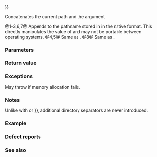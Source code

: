 {{cpp/filesystem/path/title|concat|operator+{{=}}}}
{{cpp/filesystem/path/navbar}}
{{dcl begin}}
{{dcl|num=1|since=c++17|1=
path&amp; operator+=( const path&amp; p );
}}
{{dcl|num=2|since=c++17|1=
path&amp; operator+=( const string_type&amp; str );
path&amp; operator+=( std::basic_string_view&lt;value_type&gt; str );
}}
{{dcl|num=3|since=c++17|1=
path&amp; operator+=( const value_type* ptr );
}}
{{dcl|num=4|since=c++17|1=
path&amp; operator+=( value_type x );
}}
{{dcl|num=5|since=c++17|1=
template&lt; class CharT &gt;
path&amp; operator+=( CharT x );
}}
{{dcl|num=6|since=c++17|1=
template&lt; class Source &gt;
path&amp; operator+=( const Source&amp; source );
}}
{{dcl|num=7|since=c++17|1=
template&lt; class Source &gt;
path&amp; concat( const Source&amp; source );
}}
{{dcl|num=8|since=c++17|1=
template&lt; class InputIt &gt;
path&amp; concat( InputIt first, InputIt last );
}}
{{dcl end}}

Concatenates the current path and the argument

@1-3,6,7@ Appends {{c|path(p).native()}} to the pathname stored in {{c|*this}} in the native format. This directly manipulates the value of {{c|native()}} and may not be portable between operating systems.
@4,5@ Same as {{c|1=return *this += std::basic_string_view(&amp;x, 1);}}.
@8@ Same as {{c|1=return *this += path(first, last);}}.

{{cpp/filesystem/path/param source constraints|6|7}}

===Parameters===
{{par begin}}
{{par|p|path to append}}
{{par|str|string or string view to append}}
{{par|ptr|pointer to the beginning of a null-terminated string to append}}
{{par|x|single character to append}}
{{par|source|{{lc|std::basic_string}}, {{lc|std::basic_string_view}}, null-terminated multicharacter string, or an input iterator pointing to a null-terminated multicharacter sequence, which represents a path name (either in portable or in native format)}}
{{par|first, last|pair of {{named req|InputIterator}}s that specify a multicharacter sequence that represents a path name}}
{{par hreq}}
{{par req named|InputIt|InputIterator}}
{{par req|The value type of {{tt|InputIt}} must be one of the encoded character types ({{c|char}}, {{c|wchar_t}}, {{c|char16_t}} and {{c|char32_t}}).}}
{{par req|{{tt|CharT}} must be one of the encoded character types ({{c|char}}, {{c|wchar_t}}, {{c|char16_t}} and {{c|char32_t}}).}}
{{par end}}

===Return value===
{{c|*this}}

===Exceptions===
May throw {{c|std::bad_alloc}} if memory allocation fails.

===Notes===
Unlike with {{lc|append()}} or {{lc|operator/{{=}}}}, additional directory separators are never introduced.

===Example===
{{example
|code=
#include &lt;filesystem&gt;
#include &lt;iostream&gt;
#include &lt;string&gt;

int main()
{
    std::filesystem::path p1; // an empty path
    p1 += "var"; // does not insert a separator
    std::cout &lt;&lt; R"("" + "var" --&gt; )" &lt;&lt; p1 &lt;&lt; '\n';
    p1 += "lib"; // does not insert a separator
    std::cout &lt;&lt; R"("var" + "lib" --&gt; )" &lt;&lt; p1 &lt;&lt; '\n';
    auto str = std::string{"1234567"};
    p1.concat(std::begin(str) + 3, std::end(str) - 1);
    std::cout &lt;&lt; "p1.concat --&gt; " &lt;&lt; p1 &lt;&lt; '\n';
}
|output=
"" + "var" --&gt; "var"
"var" + "lib" --&gt; "varlib"
p1.concat --&gt; "varlib456"
}}

===Defect reports===
{{dr list begin}}
{{dr list item|dr=3055|wg=lwg|std=C++17|before=the specification of concatenating a single character was ill-formed|after=made well-formed}}
{{dr list item|dr=3244|wg=lwg|std=C++17|before=constraint that {{tt|Source}} cannot be {{tt|path}} was missing|after=added}}
{{dr list end}}

===See also===
{{dsc begin}}
{{dsc inc|cpp/filesystem/path/dsc append}}
{{dsc inc|cpp/filesystem/path/dsc operator/}}
{{dsc end}}

{{langlinks|de|es|ja|ru|zh}}